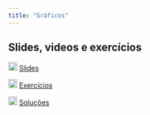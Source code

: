```yaml
---
title: "Gráficos"
---
```


## Slides, videos e exercícios

![](images/slide.png){width="18"} [Slides](modulo_2_graficos.qmd){target="_blank"}

![](images/exercicios.png){width="18"} [Exercícios](graficos_exe.qmd){target="_blank"}

![](images/respostas.png){width="18"} [Soluções](graficos_respostas.qmd){target="_blank"}
